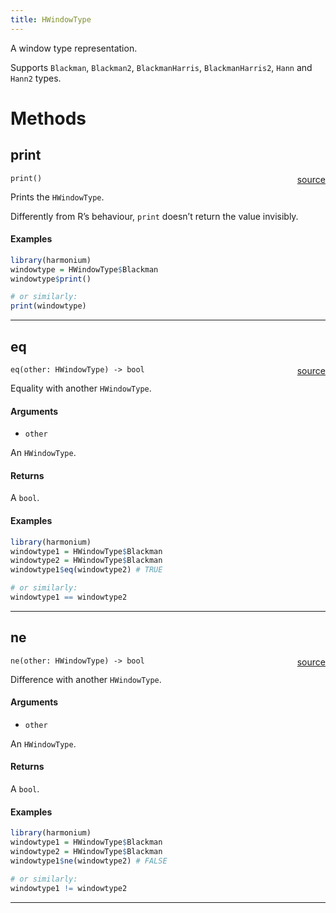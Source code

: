 ```yaml
---
title: HWindowType
---
```


A window type representation.

Supports `Blackman`, `Blackman2`, `BlackmanHarris`, `BlackmanHarris2`, `Hann` and `Hann2` types.

# Methods

## print

`print()`<span style="float: right;"> [source](https://github.com/daniellga/harmonium/tree/master/r-harmonium/src/rust/src/hwindowtype.rs#L46) </span> \

Prints the `HWindowType`.

Differently from R's behaviour, `print` doesn't return the value invisibly.

#### Examples

```r
library(harmonium)
windowtype = HWindowType$Blackman
windowtype$print()

# or similarly:
print(windowtype)
```

_________

## eq

`eq(other: HWindowType) -> bool`<span style="float: right;"> [source](https://github.com/daniellga/harmonium/tree/master/r-harmonium/src/rust/src/hwindowtype.rs#L82) </span> \

Equality with another `HWindowType`.

#### Arguments

- `other`

An `HWindowType`.

#### Returns

A `bool`.

#### Examples

```r
library(harmonium)
windowtype1 = HWindowType$Blackman
windowtype2 = HWindowType$Blackman
windowtype1$eq(windowtype2) # TRUE

# or similarly:
windowtype1 == windowtype2
```

_________

## ne

`ne(other: HWindowType) -> bool`<span style="float: right;"> [source](https://github.com/daniellga/harmonium/tree/master/r-harmonium/src/rust/src/hwindowtype.rs#L119) </span> \

Difference with another `HWindowType`.

#### Arguments

- `other`

An `HWindowType`.

#### Returns

A `bool`.

#### Examples

```r
library(harmonium)
windowtype1 = HWindowType$Blackman
windowtype2 = HWindowType$Blackman
windowtype1$ne(windowtype2) # FALSE

# or similarly:
windowtype1 != windowtype2
```

_________
